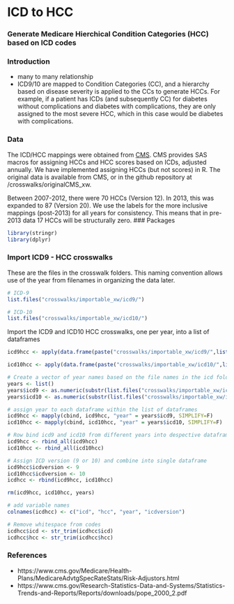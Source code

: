 # ICD to HCC

### Generate Medicare Hierchical Condition Categories (HCC) based on ICD codes

### Introduction
- many to many relationship
- ICD9/10 are mapped to Condition Categories (CC), and a hierarchy based on disease severity is applied to the CCs to generate HCCs. For example, if a patient has ICDs (and subsequently CC) for diabetes without complications and diabetes with complications, they are only assigned to the most severe HCC, which in this case would be diabetes with complications.

### Data
The ICD/HCC mappings were obtained from [CMS](https://www.cms.gov/Medicare/Health-Plans/MedicareAdvtgSpecRateStats/Risk-Adjustors.html). CMS provides SAS macros for assigning HCCs and HCC scores based on ICDs, adjusted annually. We have implemented assigning HCCs (but not scores) in R. The original data is available from CMS, or in the github repository at /crosswalks/originalCMS_xw.

Between 2007-2012, there were 70 HCCs (Version 12). In 2013, this was expanded to 87 (Version 20). We use the labels for the more inclusive mappings (post-2013) for all years for consistency. This means that in pre-2013 data 17 HCCs will be structurally zero. 
### Packages
```r
library(stringr)
library(dplyr)
```

### Import ICD9 - HCC crosswalks
These are the files in the crosswalk folders. This naming convention allows use of the year from filenames in organizing the data later.

```r
# ICD-9
list.files("crosswalks/importable_xw/icd9/")

# ICD-10
list.files("crosswalks/importable_xw/icd10/")
```

Import the ICD9 and ICD10 HCC crosswalks, one per year, into a list of dataframes
```r
icd9hcc <- apply(data.frame(paste("crosswalks/importable_xw/icd9/",list.files("crosswalks/importable_xw/icd9/"),sep="")), 1, FUN=read.fwf, width=c(7,4), header=F, stringsAsFactors=F)

icd10hcc <- apply(data.frame(paste("crosswalks/importable_xw/icd10/",list.files("crosswalks/importable_xw/icd10/"),sep="")), 1, FUN=read.fwf, width=c(7,4), header=F, stringsAsFactors=F)

# Create a vector of year names based on the file names in the icd folders
years <- list()
years$icd9 <- as.numeric(substr(list.files("crosswalks/importable_xw/icd9/"), 0,4))
years$icd10 <- as.numeric(substr(list.files("crosswalks/importable_xw/icd10/"), 0,4))

# assign year to each dataframe within the list of dataframes
icd9hcc <- mapply(cbind, icd9hcc, "year" = years$icd9, SIMPLIFY=F)
icd10hcc <- mapply(cbind, icd10hcc, "year" = years$icd10, SIMPLIFY=F)

# Row bind icd9 and icd10 from different years into despective dataframes
icd9hcc <- rbind_all(icd9hcc)
icd10hcc <- rbind_all(icd10hcc)

# Assign ICD version (9 or 10) and combine into single dataframe
icd9hcc$icdversion <- 9
icd10hcc$icdversion <- 10
icdhcc <- rbind(icd9hcc, icd10hcc)

rm(icd9hcc, icd10hcc, years)

# add variable names
colnames(icdhcc) <- c("icd", "hcc", "year", "icdversion")

# Remove whitespace from codes
icdhcc$icd <- str_trim(icdhcc$icd)
icdhcc$hcc <- str_trim(icdhcc$hcc)
```


### References
- https://www.cms.gov/Medicare/Health-Plans/MedicareAdvtgSpecRateStats/Risk-Adjustors.html
- https://www.cms.gov/Research-Statistics-Data-and-Systems/Statistics-Trends-and-Reports/Reports/downloads/pope_2000_2.pdf